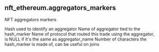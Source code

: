 ## nft_ethereum.aggregators_markers 
NFT aggregators markers


<ParamField path="hash_marker">
Hash used to identify an aggregator
</ParamField>
<ParamField path="aggregator_name">
Name of aggregator tied to the hash_marker
</ParamField>
<ParamField path="router_name">
Name of protocol that routed this trade using the aggregator, is NULL if it&#x27;s the same as aggregator_name
</ParamField>
<ParamField path="hash_marker_size">
Number of characters the hash_marker is made of, can be useful on joins
</ParamField>
